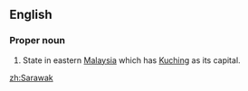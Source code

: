 ==English==
===Proper noun===
#State in eastern [[Malaysia]] which has [[Kuching]] as its capital.

[[zh:Sarawak]]